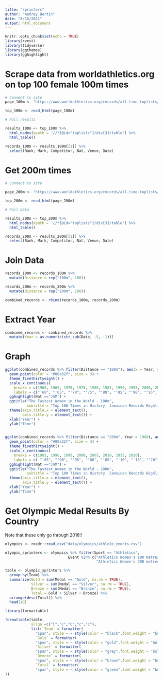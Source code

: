 ```yaml
---
title: "sprinters"
author: "Audrey Bertin"
date: "8/15/2021"
output: html_document
---
```


```r
knitr::opts_chunk$set(echo = TRUE)
library(rvest)
library(tidyverse)
library(ggthemes)
library(gghighlight)
```

# Scrape data from worldathletics.org on top 100 female 100m times

```r
# Connect to site
page_100m <- "https://www.worldathletics.org/records/all-time-toplists/sprints/100-metres/outdoor/women/senior?page=1"

top_100m <- read_html(page_100m)
```


```r
# Pull results

results_100m <- top_100m %>% 
  html_nodes(xpath = '//*[@id="toplists"]/div[3]/table') %>%
  html_table()

records_100m <- results_100m[[1]] %>%
  select(Rank, Mark, Competitor, Nat, Venue, Date)
```

# Get 200m times

```r
# Connect to site

page_200m <- "https://www.worldathletics.org/records/all-time-toplists/sprints/200-metres/outdoor/women/senior?regionType=world&timing=electronic&windReading=regular&page=1&bestResultsOnly=true&firstDay=1899-12-31&lastDay=2021-08-14"

top_200m <- read_html(page_200m)
```

```r
# Pull data

results_200m <- top_200m %>% 
  html_nodes(xpath = '//*[@id="toplists"]/div[3]/table') %>%
  html_table()

records_200m <- results_200m[[1]] %>%
  select(Rank, Mark, Competitor, Nat, Venue, Date)
```

# Join Data

```r
records_100m <- records_100m %>%
  mutate(Distance = rep("100m", 100))

records_200m <- records_200m %>%
  mutate(Distance = rep("200m", 100))

```

```r
combined_records <- rbind(records_100m, records_200m)
```

# Extract Year

```r
combined_records <- combined_records %>% 
  mutate(Year = as.numeric(str_sub(Date, -5, -1)))
```

# Graph

```r
ggplot(combined_records %>% filter(Distance == "100m"), aes(x = Year, y = Mark)) +
  geom_point(color = "#00a32f", size = 3) +
  theme_fivethirtyeight() +
  scale_x_continuous(
    breaks = c(1960, 1965, 1970, 1975, 1980, 1985, 1990, 1995, 2000, 2005, 2010, 2015, 2020),
    labels = c("'60", "'65", "'70", "'75", "'80", "'85", "'90", "'95", "'00", "'05", "'10", "'15", "'20")) +
  gghighlight(Nat =="JAM") +
  ggtitle("The Fastest Women in the World - 100m",
          subtitle = "Top 100 Times in History, Jamaican Records Highlighted Green") +
  theme(axis.title.x = element_text(),
        axis.title.y = element_text()) +
  xlab("Year") +
  ylab("Time")
  
```


```r
ggplot(combined_records %>% filter(Distance == "200m", Year > 1980), aes(x = Year, y = Mark)) +
  geom_point(color = "#00a32f", size = 3) +
  theme_fivethirtyeight() +
  scale_x_continuous(
    breaks = c(1985, 1990, 1995, 2000, 2005, 2010, 2015, 2020),
    labels = c( "'85", "'90", "'95", "'00", "'05", "'10", "'15", "'20")) +
  gghighlight(Nat =="JAM") +
  ggtitle("The Fastest Women in the World - 200m",
          subtitle = "Top 100 Times in History, Jamaican Records Highlighted Green") +
  theme(axis.title.x = element_text(),
        axis.title.y = element_text()) +
  xlab("Year") +
  ylab("Time")
```

# Get Olympic Medal Results By Country

Note that these only go through 2016!!

```r
olympics <- readr::read_csv("data/olympics/athlete_events.csv")
```

```r
olympic_sprinters <- olympics %>% filter(Sport == "Athletics",
                             Event %in% c("Athletics Women's 100 metres", 
                                          "Athletics Women's 200 metres"))
```

```r
table <- olympic_sprinters %>%
  group_by(Team) %>%
  summarize(Gold = sum(Medal == "Gold", na.rm = TRUE),
            Silver = sum(Medal == "Silver", na.rm = TRUE),
            Bronze = sum(Medal == "Bronze", na.rm = TRUE),
            Total = Gold + Silver + Bronze) %>%
  arrange(desc(Total)) %>%
  head(10)
```

```r
library(formattable)
```

```r
formattable(table, 
            align =c("l","c","c","c","c"),
            list(`Team` = formatter(
              "span", style = ~ style(color = "black",font.weight = "bold")),
              `Gold` = formatter(
              "span", style = ~ style(color = "gold",font.weight = "bold")),
              `Silver` = formatter(
              "span", style = ~ style(color = "grey",font.weight = "bold")),
              `Bronze` = formatter(
              "span", style = ~ style(color = "brown",font.weight = "bold")),
              `Total` = formatter(
              "span", style = ~ style(color = "green",font.weight = "bold"))
))

```

